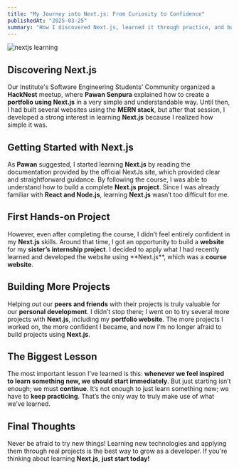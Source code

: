 ```yaml
---
title: "My Journey into Next.js: From Curiosity to Confidence"
publishedAt: "2025-03-25"
summary: "How I discovered Next.js, learned it through practice, and built multiple projects to gain confidence."
---
```


<img src="/nextjs-learning-journey.png" alt="nextjs learning" />

## Discovering Next.js

Our Institute's Software Engineering Students' Community organized a **HackNest** meetup, where **Pawan Senpura** explained how to create a **portfolio using Next.js** in a very simple and understandable way. Until then, I had built several websites using the **MERN stack**, but after that session, I developed a strong interest in learning **Next.js** because I realized how simple it was.

## Getting Started with Next.js

As **Pawan** suggested, I started learning **Next.js** by reading the documentation provided by the official NextJs site, which provided clear and straightforward guidance. By following the course, I was able to understand how to build a complete **Next.js project**. Since I was already familiar with **React and Node.js**, learning **Next.js** wasn’t too difficult for me.

## First Hands-on Project

However, even after completing the course, I didn’t feel entirely confident in my **Next.js** skills. Around that time, I got an opportunity to build a **website** for my **sister’s internship project**. I decided to apply what I had recently learned and developed the website using \*\*Next.js\*\*, which was a **course website**.

## Building More Projects

Helping out our **peers and friends** with their projects is truly valuable for our **personal development**. I didn’t stop there; I went on to try several more projects with **Next.js**, including my **portfolio website**. The more projects I worked on, the more confident I became, and now I’m no longer afraid to build projects using **Next.js**.

## The Biggest Lesson

The most important lesson I’ve learned is this: **whenever we feel inspired to learn something new, we should start immediately**. But just starting isn’t enough; we must **continue**. It’s not enough to just learn something new; we have to **keep practicing**. That’s the only way to truly make use of what we’ve learned.

## Final Thoughts

Never be afraid to try new things! Learning new technologies and applying them through real projects is the best way to grow as a developer. If you're thinking about learning **Next.js**, **just start today!**
